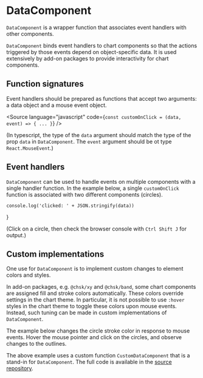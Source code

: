
# DataComponent

<Meta title="Core/Components/DataComponent" />

`DataComponent` is a wrapper function that associates event handlers with other components.

`DataComponent` binds event handlers to chart components so that the actions triggered by those events depend on object-specific data.
It is used extensively by add-on packages to provide interactivity for chart components.

<ArgsTable of={DataComponent} />

## Function signatures

Event handlers should be prepared as functions that accept two arguments: a data object and a mouse event object.

<Source
    language="javascript"
    code={`
const customOnClick = (data, event) => {
   ...
}
`}
/>

(In typescript, the type of the `data` argument should match the type of the prop `data` in `DataComponent`.
The `event` argument should be ot type `React.MouseEvent`.)

## Event handlers

`DataComponent` can be used to handle events on multiple components with a single handler function. In the example below,
a single `customOnClick` function is associated with two different components (circles).

    console.log('clicked: ' + JSON.stringify(data))
}

<Canvas>
    <Story name="click events">
        <Chart
            size={[400, 300]}
            padding={[40, 40, 40, 40]}
            style={{ margin: '0.5em', border: 'solid 1px #aa3333', display: 'inline-block' }}
        >
            <Surface variant={'inner'} />
            <DataComponent
                component={Circle}
                data={{ id: 'A', value: 'first circle' }}
                props={{ cx: 80, cy: 80, r: 30, style: { fill: '#cccccc' } }}
                onClick={customOnClick}
            />
            <DataComponent
                component={Circle}
                data={{ id: 'B', value: 'second circle' }}
                props={{ cx: 160, cy: 80, r: 15, style: { fill: '#999999' } }}
                onClick={customOnClick}
            />
        </Chart>
    </Story>
</Canvas>

(Click on a circle, then check the browser console with `Ctrl Shift J` for output.)

## Custom implementations

One use for `DataComponent` is to implement custom changes to element colors and styles.

In add-on packages, e.g. `@chsk/xy` and `@chsk/band`, some chart components are assigned
fill and stroke colors automatically. These colors override settings in the chart theme.
In particular, it is not possible to use `:hover` styles in the chart theme to toggle these
colors upon mouse events. Instead, such tuning can be made in custom implementations
of `DataComponent`.

The example below changes the circle stroke color in response to mouse events.
Hover the mouse pointer and click on the circles, and observe changes to the outlines.

<Canvas>
    <Story name="custom implementation">
        <Chart
            size={[400, 300]}
            padding={[40, 40, 40, 40]}
            style={{ margin: '0.5em', border: 'solid 1px #aa3333', display: 'inline-block' }}
        >
            <Surface variant={'inner'} />
            <CustomDataComponent
                component={Circle}
                data={{ id: 'A', value: 'first circle' }}
                props={{
                    cx: 80,
                    cy: 80,
                    r: 30,
                    style: { fill: '#ddaaaa', fillOpacity: 0.5, stroke: '#ddaaaa' },
                }}
            />
            <CustomDataComponent
                component={Circle}
                data={{ id: 'B', value: 'second circle' }}
                props={{
                    cx: 160,
                    cy: 80,
                    r: 15,
                    style: { fill: '#aaaadd', fillOpacity: 0.5, stroke: '#aaaadd' },
                }}
            />
        </Chart>
    </Story>
</Canvas>

The above example uses a custom function `CustomDataComponent` that is a stand-in for `DataComponent`.
The full code is available in the [source repository](https://github.com/tkonopka/chsk/blob/main/packages/core/stories/components/CustomDataComponent.tsx).
